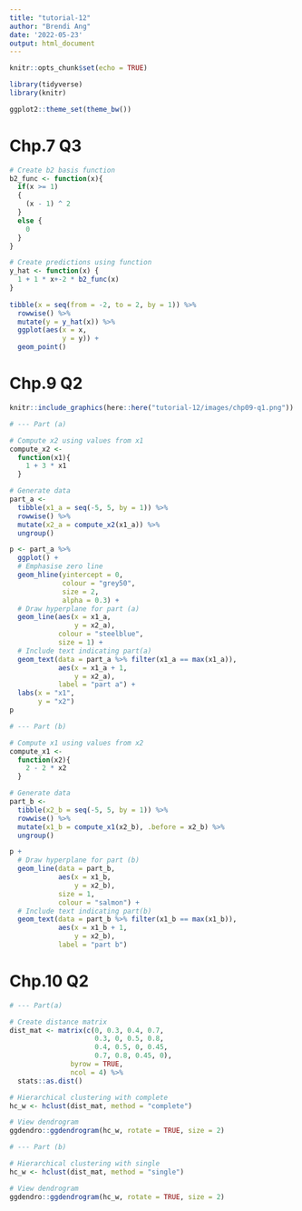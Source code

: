 ```yaml
---
title: "tutorial-12"
author: "Brendi Ang"
date: '2022-05-23'
output: html_document
---
```


```r
knitr::opts_chunk$set(echo = TRUE)

library(tidyverse)
library(knitr)

ggplot2::theme_set(theme_bw())
```

# Chp.7 Q3

```r
# Create b2 basis function
b2_func <- function(x){
  if(x >= 1)
  {
    (x - 1) ^ 2
  }
  else {
    0
  }
}

# Create predictions using function
y_hat <- function(x) {
  1 + 1 * x+-2 * b2_func(x)
}
  
tibble(x = seq(from = -2, to = 2, by = 1)) %>% 
  rowwise() %>%
  mutate(y = y_hat(x)) %>%
  ggplot(aes(x = x, 
             y = y)) +
  geom_point()
```

# Chp.9 Q2

```r
knitr::include_graphics(here::here("tutorial-12/images/chp09-q1.png"))
```


```r
# --- Part (a)

# Compute x2 using values from x1
compute_x2 <- 
  function(x1){
    1 + 3 * x1
  }

# Generate data 
part_a <- 
  tibble(x1_a = seq(-5, 5, by = 1)) %>% 
  rowwise() %>% 
  mutate(x2_a = compute_x2(x1_a)) %>% 
  ungroup()  

p <- part_a %>% 
  ggplot() +
  # Emphasise zero line
  geom_hline(yintercept = 0,
             colour = "grey50",
             size = 2,
             alpha = 0.3) +
  # Draw hyperplane for part (a)
  geom_line(aes(x = x1_a,
                y = x2_a),
            colour = "steelblue",
            size = 1) +
  # Include text indicating part(a)
  geom_text(data = part_a %>% filter(x1_a == max(x1_a)),
            aes(x = x1_a + 1,
                y = x2_a),
            label = "part a") +
  labs(x = "x1",
       y = "x2")
p
```

```r
# --- Part (b)

# Compute x1 using values from x2
compute_x1 <-
  function(x2){
    2 - 2 * x2
  }

# Generate data 
part_b <-
  tibble(x2_b = seq(-5, 5, by = 1)) %>% 
  rowwise() %>% 
  mutate(x1_b = compute_x1(x2_b), .before = x2_b) %>% 
  ungroup()

p +
  # Draw hyperplane for part (b)
  geom_line(data = part_b,
            aes(x = x1_b,
                y = x2_b),
            size = 1,
            colour = "salmon") +
  # Include text indicating part(b)
  geom_text(data = part_b %>% filter(x1_b == max(x1_b)),
            aes(x = x1_b + 1,
                y = x2_b),
            label = "part b")
```

# Chp.10 Q2

```r
# --- Part(a)

# Create distance matrix
dist_mat <- matrix(c(0, 0.3, 0.4, 0.7,
                     0.3, 0, 0.5, 0.8,
                     0.4, 0.5, 0, 0.45,
                     0.7, 0.8, 0.45, 0),
               byrow = TRUE,
               ncol = 4) %>% 
  stats::as.dist()

# Hierarchical clustering with complete
hc_w <- hclust(dist_mat, method = "complete")

# View dendrogram 
ggdendro::ggdendrogram(hc_w, rotate = TRUE, size = 2)
```

```r
# --- Part (b)

# Hierarchical clustering with single
hc_w <- hclust(dist_mat, method = "single")

# View dendrogram 
ggdendro::ggdendrogram(hc_w, rotate = TRUE, size = 2)
```








